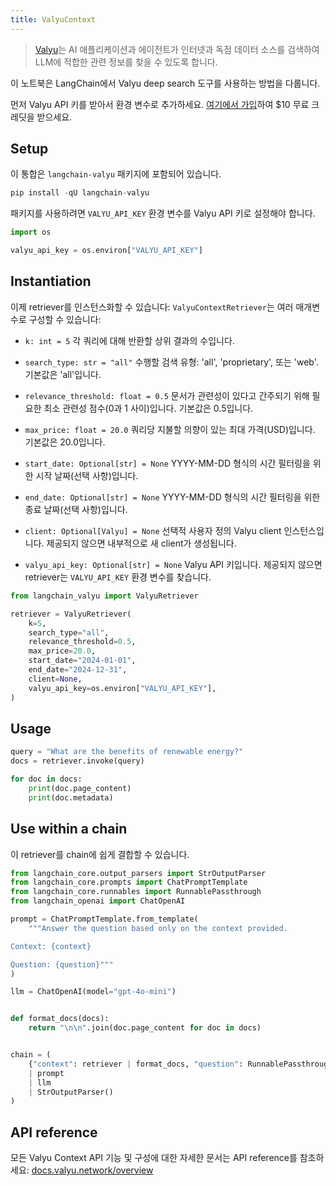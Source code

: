 ```yaml
---
title: ValyuContext
---
```


>[Valyu](https://www.valyu.network/)는 AI 애플리케이션과 에이전트가 인터넷과 독점 데이터 소스를 검색하여 LLM에 적합한 관련 정보를 찾을 수 있도록 합니다.

이 노트북은 LangChain에서 Valyu deep search 도구를 사용하는 방법을 다룹니다.

먼저 Valyu API 키를 받아서 환경 변수로 추가하세요. [여기에서 가입](https://platform.valyu.network/)하여 $10 무료 크레딧을 받으세요.

## Setup

이 통합은 `langchain-valyu` 패키지에 포함되어 있습니다.

```python
pip install -qU langchain-valyu
```

패키지를 사용하려면 `VALYU_API_KEY` 환경 변수를 Valyu API 키로 설정해야 합니다.

```python
import os

valyu_api_key = os.environ["VALYU_API_KEY"]
```

## Instantiation

이제 retriever를 인스턴스화할 수 있습니다:
`ValyuContextRetriever`는 여러 매개변수로 구성할 수 있습니다:

- `k: int = 5`
  각 쿼리에 대해 반환할 상위 결과의 수입니다.

- `search_type: str = "all"`
  수행할 검색 유형: 'all', 'proprietary', 또는 'web'. 기본값은 'all'입니다.

- `relevance_threshold: float = 0.5`
  문서가 관련성이 있다고 간주되기 위해 필요한 최소 관련성 점수(0과 1 사이)입니다. 기본값은 0.5입니다.

- `max_price: float = 20.0`
  쿼리당 지불할 의향이 있는 최대 가격(USD)입니다. 기본값은 20.0입니다.

- `start_date: Optional[str] = None`
  YYYY-MM-DD 형식의 시간 필터링을 위한 시작 날짜(선택 사항)입니다.

- `end_date: Optional[str] = None`
  YYYY-MM-DD 형식의 시간 필터링을 위한 종료 날짜(선택 사항)입니다.

- `client: Optional[Valyu] = None`
  선택적 사용자 정의 Valyu client 인스턴스입니다. 제공되지 않으면 내부적으로 새 client가 생성됩니다.

- `valyu_api_key: Optional[str] = None`
  Valyu API 키입니다. 제공되지 않으면 retriever는 `VALYU_API_KEY` 환경 변수를 찾습니다.

```python
from langchain_valyu import ValyuRetriever

retriever = ValyuRetriever(
    k=5,
    search_type="all",
    relevance_threshold=0.5,
    max_price=20.0,
    start_date="2024-01-01",
    end_date="2024-12-31",
    client=None,
    valyu_api_key=os.environ["VALYU_API_KEY"],
)
```

## Usage

```python
query = "What are the benefits of renewable energy?"
docs = retriever.invoke(query)

for doc in docs:
    print(doc.page_content)
    print(doc.metadata)
```

## Use within a chain

이 retriever를 chain에 쉽게 결합할 수 있습니다.

```python
from langchain_core.output_parsers import StrOutputParser
from langchain_core.prompts import ChatPromptTemplate
from langchain_core.runnables import RunnablePassthrough
from langchain_openai import ChatOpenAI

prompt = ChatPromptTemplate.from_template(
    """Answer the question based only on the context provided.

Context: {context}

Question: {question}"""
)

llm = ChatOpenAI(model="gpt-4o-mini")


def format_docs(docs):
    return "\n\n".join(doc.page_content for doc in docs)


chain = (
    {"context": retriever | format_docs, "question": RunnablePassthrough()}
    | prompt
    | llm
    | StrOutputParser()
)
```

## API reference

모든 Valyu Context API 기능 및 구성에 대한 자세한 문서는 API reference를 참조하세요: [docs.valyu.network/overview](https://docs.valyu.network/overview)